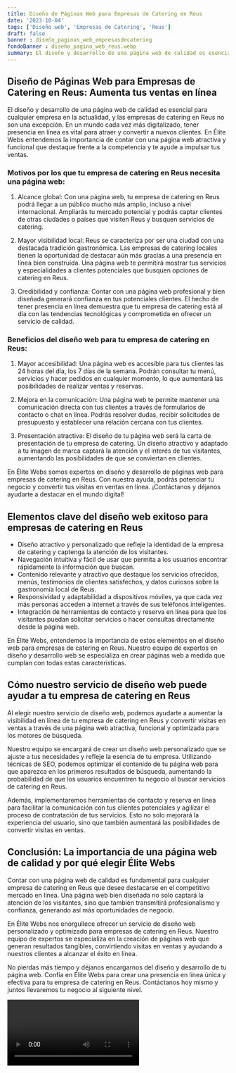 ```yaml
---
title: Diseño de Páginas Web para Empresas de Catering en Reus
date: '2023-10-04'
tags: ['Diseño web', 'Empresas de Catering', 'Reus']
draft: false
banner : diseño_paginas_web_empresasdecatering
fondoBanner : diseño_pagina_web_reus.webp
summary: El diseño y desarrollo de una página web de calidad es esencial para cualquier empresa en la actualidad, y las empresas de catering en Reus no son una excepción. En un mundo cada vez más digitalizado, tener presencia en línea es vital para atraer y convertir a nuevos clientes. En Élite Webs entendemos la importancia de contar con una página web atractiva y funcional que destaque frente a la competencia y te ayude a impulsar tus ventas.
---
```


## Diseño de Páginas Web para Empresas de Catering en Reus: Aumenta tus ventas en línea

El diseño y desarrollo de una página web de calidad es esencial para cualquier empresa en la actualidad, y las empresas de catering en Reus no son una excepción. En un mundo cada vez más digitalizado, tener presencia en línea es vital para atraer y convertir a nuevos clientes. En Élite Webs entendemos la importancia de contar con una página web atractiva y funcional que destaque frente a la competencia y te ayude a impulsar tus ventas.

### Motivos por los que tu empresa de catering en Reus necesita una página web:

1. Alcance global: Con una página web, tu empresa de catering en Reus podrá llegar a un público mucho más amplio, incluso a nivel internacional. Ampliarás tu mercado potencial y podrás captar clientes de otras ciudades o países que visiten Reus y busquen servicios de catering.

2. Mayor visibilidad local: Reus se caracteriza por ser una ciudad con una destacada tradición gastronómica. Las empresas de catering locales tienen la oportunidad de destacar aún más gracias a una presencia en línea bien construida. Una página web te permitirá mostrar tus servicios y especialidades a clientes potenciales que busquen opciones de catering en Reus.

3. Credibilidad y confianza: Contar con una página web profesional y bien diseñada generará confianza en tus potenciales clientes. El hecho de tener presencia en línea demuestra que tu empresa de catering está al día con las tendencias tecnológicas y comprometida en ofrecer un servicio de calidad.

### Beneficios del diseño web para tu empresa de catering en Reus:

1. Mayor accesibilidad: Una página web es accesible para tus clientes las 24 horas del día, los 7 días de la semana. Podrán consultar tu menú, servicios y hacer pedidos en cualquier momento, lo que aumentará las posibilidades de realizar ventas y reservas.

2. Mejora en la comunicación: Una página web te permite mantener una comunicación directa con tus clientes a través de formularios de contacto o chat en línea. Podrás resolver dudas, recibir solicitudes de presupuesto y establecer una relación cercana con tus clientes.

3. Presentación atractiva: El diseño de tu página web será la carta de presentación de tu empresa de catering. Un diseño atractivo y adaptado a tu imagen de marca captará la atención y el interés de tus visitantes, aumentando las posibilidades de que se conviertan en clientes.

En Élite Webs somos expertos en diseño y desarrollo de páginas web para empresas de catering en Reus. Con nuestra ayuda, podrás potenciar tu negocio y convertir tus visitas en ventas en línea. ¡Contáctanos y déjanos ayudarte a destacar en el mundo digital!

<GifSeo />

<Cta />

## Elementos clave del diseño web exitoso para empresas de catering en Reus

- Diseño atractivo y personalizado que refleje la identidad de la empresa de catering y captenga la atención de los visitantes.
- Navegación intuitiva y fácil de usar que permita a los usuarios encontrar rápidamente la información que buscan.
- Contenido relevante y atractivo que destaque los servicios ofrecidos, menús, testimonios de clientes satisfechos, y datos curiosos sobre la gastronomía local de Reus.
- Responsividad y adaptabilidad a dispositivos móviles, ya que cada vez más personas acceden a internet a través de sus teléfonos inteligentes.
- Integración de herramientas de contacto y reserva en línea para que los visitantes puedan solicitar servicios o hacer consultas directamente desde la página web.

En Élite Webs, entendemos la importancia de estos elementos en el diseño web para empresas de catering en Reus. Nuestro equipo de expertos en diseño y desarrollo web se especializa en crear páginas web a medida que cumplan con todas estas características.

## Cómo nuestro servicio de diseño web puede ayudar a tu empresa de catering en Reus

Al elegir nuestro servicio de diseño web, podemos ayudarte a aumentar la visibilidad en línea de tu empresa de catering en Reus y convertir visitas en ventas a través de una página web atractiva, funcional y optimizada para los motores de búsqueda.

Nuestro equipo se encargará de crear un diseño web personalizado que se ajuste a tus necesidades y refleje la esencia de tu empresa. Utilizando técnicas de SEO, podemos optimizar el contenido de tu página web para que aparezca en los primeros resultados de búsqueda, aumentando la probabilidad de que los usuarios encuentren tu negocio al buscar servicios de catering en Reus.

Además, implementaremos herramientas de contacto y reserva en línea para facilitar la comunicación con tus clientes potenciales y agilizar el proceso de contratación de tus servicios. Esto no solo mejorará la experiencia del usuario, sino que también aumentará las posibilidades de convertir visitas en ventas.

## Conclusión: La importancia de una página web de calidad y por qué elegir Élite Webs

Contar con una página web de calidad es fundamental para cualquier empresa de catering en Reus que desee destacarse en el competitivo mercado en línea. Una página web bien diseñada no solo captará la atención de los visitantes, sino que también transmitirá profesionalismo y confianza, generando así más oportunidades de negocio.

En Élite Webs nos enorgullece ofrecer un servicio de diseño web personalizado y optimizado para empresas de catering en Reus. Nuestro equipo de expertos se especializa en la creación de páginas web que generan resultados tangibles, convirtiendo visitas en ventas y ayudando a nuestros clientes a alcanzar el éxito en línea.

No pierdas más tiempo y déjanos encargarnos del diseño y desarrollo de tu página web. Confía en Élite Webs para crear una presencia en línea única y efectiva para tu empresa de catering en Reus. Contáctanos hoy mismo y juntos llevaremos tu negocio al siguiente nivel.

<Video />

<CtaBot job='Empresas de Catering' city='Reus'/>

<Gmaps query='Reus+españa+maps' />